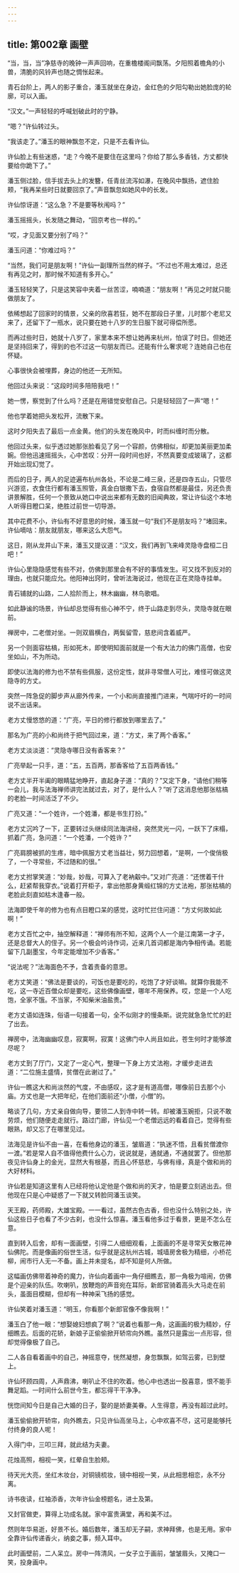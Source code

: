 ```yaml
---
---
---
```

title: 第002章 画壁
---





“当，当，当”净慈寺的晚钟一声声回响，在重檐楼阁间飘荡。夕阳照着檐角的小兽，清脆的风铃声也随之惆怅起来。

青石台阶上，两人的影子重合，潘玉就坐在身边，金红色的夕阳勾勒出她脸庞的轮廓，可以入画。

“汉文。”一声轻轻的呼喊划破此时的宁静。

“嗯？”许仙转过头。

“我该走了。”潘玉的眼神飘忽不定，只是不去看许仙。

许仙脸上有些迷惑，“走？今晚不是要住在这里吗？你给了那么多香钱，方丈都快要给你跪下了。”

潘玉侧过脸，信手拔去头上的发簪，任青丝流泻如瀑，在晚风中飘扬，遮住脸颊，“我再呆些时日就要回京了。”声音飘忽如她风中的长发。

许仙惊讶道：“这么急？不是要等秋闱吗？”

潘玉摇摇头，长发随之舞动，“回京考也一样的。”

“哎，才见面又要分别了吗？”

潘玉问道：“你难过吗？”

“当然，我们可是朋友啊！”许仙一副理所当然的样子。“不过也不用太难过，总还有再见之时，那时候不知道有多开心。”

潘玉轻轻笑了，只是这笑容中夹着一丝苦涩，喃喃道：“朋友啊！”再见之时就只能做朋友了。

依稀想起了回家时的情景，父亲的欣喜若狂，她不在那段日子里，儿时那个老尼又来了，还留下了一瓶水，说只要在她十八岁的生日服下就可得偿所愿。

而再过些时日，她就十八岁了，家里本来不想让她再来杭州，怕误了时日。但她还是坚持回来了，得到的也不过这一句朋友而已。还能有什么奢求呢？连她自己也在怀疑。

心事很快会被埋葬，身边的他还一无所知。

他回过头来说：“这段时间多陪陪我吧！”

她一愣，察觉到了什么吗？还是在用错觉安慰自己。只是轻轻回了一声“嗯！”

他也学着她把头发松开，流散下来。

这时夕阳失去了最后一点金黄。他们的头发在晚风中，时而纠缠时而分散。

他回过头来，似乎透过她那张脸看见了另一个容颜，仿佛相似，却更加美丽更加柔婉。但他迅速摇摇头，心中苦叹：分开一段时间也好，不然真要变成玻璃了，这都开始出现幻觉了。

而后的日子，两人的足迹遍布杭州各处，不论是二峰三泉，还是四寺五山，只管尽兴游览，衣食住行都有潘玉照管，真金白银撒下去，食宿自然都是最佳，另还负责讲景解胜，任何一个景致从她口中说出来都有无数的旧闻典故，常让许仙这个本地人听得目瞪口呆，绝胜过前世一切导游。

其中花费不小，许仙有不好意思的时候，潘玉就一句“我们不是朋友吗？”堵回来。许仙嘀咕：朋友就朋友，哪来这么大怨气。

这日，刚从龙井山下来，潘玉又提议道：“汉文，我们再到飞来峰灵隐寺盘桓二日吧！”

许仙心里隐隐感觉有些不对，仿佛到那里会有不好的事情发生。可又找不到反对的理由，也就只能应允。他阳神出窍时，曾听法海说过，他现在正在灵隐寺挂单。

青石铺就的山路，二人拾阶而上，林木幽幽，林鸟歌唱。

如此静谧的场景，许仙却总觉得有些心神不宁，终于山路走到尽头，灵隐寺就在眼前。

禅房中，二老僧对坐。一则双眉横白，两鬓留雪，慈悲间含着威严。

另一个则面容枯槁，形如死木，即使明知面前就是一个有大法力的佛门高僧，也安坐如山，不为所动。

即使以法海的修为也不禁有些佩服，这份定性，就非寻常僧人可比，难怪可做这灵隐寺的方丈。

突然一阵急促的脚步声从廊外传来，一个小和尚直接推门进来，气喘吁吁的一时间说不出话来。

老方丈慢悠悠的道：“广亮，平日的修行都放到哪里去了。”

那名为广亮的小和尚终于把气回过来，道：“方丈，来了两个香客。”

老方丈淡淡道：“灵隐寺哪日没有香客来？”

广亮举起一只手，道：“五，五百两，那香客给了五百两香钱。”

老方丈半开半阖的眼睛猛地睁开，直起身子道：“真的？”又定下身，“请他们稍等一会儿，我与法海禅师讲完法就过去，对了，是什么人？”听了这消息他那张枯槁的老脸一时间活泛了不少。

广亮又道：“一个姓许，一个姓潘，都是书生打扮。”

老方丈沉吟了一下，正要转过头继续同法海讲经，突然灵光一闪，一跃下了床榻，抓着广亮，急问道：“一个姓潘，一个姓许？”

广亮肩膀被抓的生疼，暗中佩服方丈老当益壮，努力回想着，“是啊，一个俊俏极了，一个寻常些，不过随和的很。”

老方丈拊掌笑道：“妙哉，妙哉，可算入了老衲觳中。”又对广亮道：“还愣着干什么，赶紧帮我穿衣。”说着打开柜子，拿出他那身黄缎红锦的方丈法袍，那张枯槁的老脸此刻直如枯木逢春一般。

法海即使千年的修为也有点目瞪口呆的感觉，这时忙拦住问道：“方丈何故如此啊！”

老方丈百忙之中，抽空解释道：“禅师有所不知，这两个人一个是江南第一才子，还是总督大人的侄子。另一个极会吟诗作词，近来几首词都是海内争相传诵。若能留下几副墨宝，今年定能增加不少香客。”

“说法呢？”法海面色不予，含着责备的意思。

老方丈笑道：“佛法是要谈的，可饭也是要吃的，吃饱了才好谈嘛。就算你我能不吃，这一寺近百僧众却是要吃，这些佛像画壁，哪年不用保养。哎，您是一个人吃饱，全家不饿。不当家，不知柴米油盐贵。”

老方丈语如连珠，俗语一句接着一句，全不似刚才的慢条斯。说完就急急忙忙的赶了出去。

禅房中，法海幽幽叹息，寂寞啊，寂寞！这佛门中人尚且如此，苍生何时才能够渡尽呢？

老方丈到了厅门，又定了一定心气，整理一下身上方丈法袍，才缓步走进去道：“二位施主盛情，贫僧在此谢过了。”

许仙一瞧这大和尚淡然的气度，不由感叹，这才是有道高僧，哪像前日去那个小庙。方丈也是一大把年纪，在他们面前还“小僧，小僧”的。

略谈了几句，方丈亲自做向导，要领二人到寺中转一转。却被潘玉婉拒，只说不敢劳烦，他们随便走走就行。路过门廊，许仙见一个老僧远远的看着自己，觉得有些眼熟，却又忘了在哪里见过。

法海见是许仙不由一喜，在看他身边的潘玉，皱眉道：“执迷不悟，且看贫僧渡你一渡。”若是常人自不值得他费什么心力，说说就是，通就通，不通就罢了。但他那夜见许仙身上的金光，显然大有根基，而且心怀慈悲，与佛有缘，真是个做和尚的大好材料。

许仙若是知道这里有人已经将他认定他是个做和尚的天才，怕是要立刻逃出去。但他现在只是心中疑惑了一下就又转脸同潘玉谈笑。

天王殿，药师殿，大雄宝殿。一一看过，虽然古色古香，但也没什么特别之处，许仙这些日子也看了不少古刹，也没什么惊喜。潘玉看他多过于看景，更是不怎么在意。

直到转入后舍，却有一面画壁，引得二人细细观看，上面画的不是寻常天女散花神仙佛陀。而是像画的俗世生活，似乎就是这杭州古城，城墙房舍极为精细，小桥花柳，闹市行人无一不备。画上并未提名，却不知是何人所做。

这幅画仿佛带着神奇的魔力，许仙向着画中一角仔细瞧去，那一角极为喧闹，仿佛是个迎亲的队伍。吹喇叭，放鞭炮的声音宛在耳际，新郎官骑着高头大马走在前头，虽面目模糊，但却有一种神采飞扬的感觉。

许仙笑着对潘玉道：“明玉，你看那个新郎官像不像我啊！”

潘玉白了他一眼：“想娶媳妇想疯了啊？”说着也看那一角，这画画的极为精妙，仔细瞧去。后面的花轿，新娘子正偷偷掀开轿帘向外瞧。虽然只是露出一点形容，但却觉得像极了自己。

二人各自看着画中的自己，神摇意夺，恍然凝想，身忽飘飘，如驾云雾，已到壁上。

许仙环顾四周，人声鼎沸，喇叭止不住的吹着。他心中也透出一股喜意，恨不能手舞足蹈。一时间什么前世今生，都忘得干干净净。

恍惚间知今日是自己大婚的日子，娶的是娇妻美眷。人生得意，再没有超过此时。

潘玉偷偷掀开轿帘，向外瞧去，只见许仙高坐马上，心中欢喜不尽，这可是能够托付终身的良人呢！

入得门中，三叩三拜，就此结为夫妻。

花烛高照，相视一笑，红晕自生脸颊。

待天光大亮，坐红木妆台，对铜镜梳妆，镜中相视一笑，从此相思相恋，永不分离。

诗书夜读，红袖添香，次年许仙金榜题名，进士及第。

又封官做吏，算得上功成名就。家中富贵满堂，再和美不过。

然则年华易逝，好景不长。婚后数年，潘玉却无子嗣，求神拜佛，也是无用。家中全靠许仙传递香火，纳妾之事，频入耳中。

此时画壁前，二人呆立。房中一阵清风，一女子立于画前，皱皱眉头，又掩口一笑，投身画中。